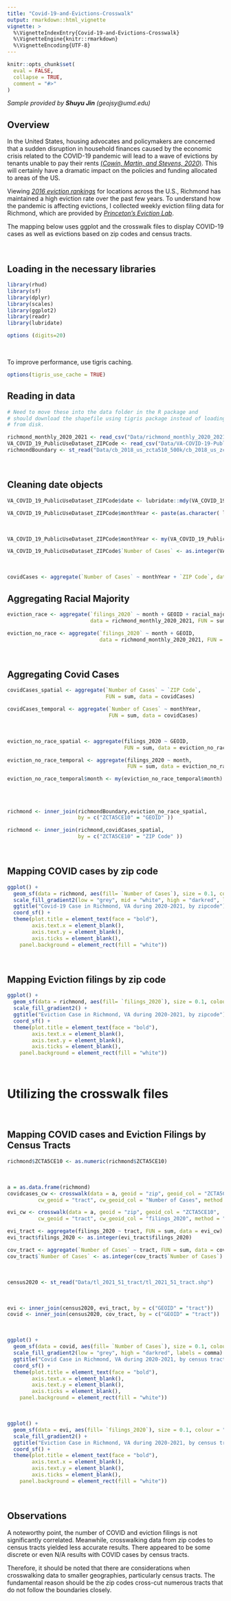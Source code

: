 ```yaml
---
title: "Covid-19-and-Evictions-Crosswalk"
output: rmarkdown::html_vignette
vignette: >
  %\VignetteIndexEntry{Covid-19-and-Evictions-Crosswalk}
  %\VignetteEngine{knitr::rmarkdown}
  %\VignetteEncoding{UTF-8}
---
```


```r
knitr::opts_chunk$set(
  eval = FALSE,
  collapse = TRUE,
  comment = "#>"
)
```

<i>Sample provided by <b>Shuyu Jin</b> (geojsy@umd.edu)</i>

## Overview

In the United States, housing advocates and policymakers are concerned that
a sudden disruption in household finances caused by the economic crisis related
to the COVID-19 pandemic will lead to a wave of evictions by tenants unable
to pay their rents [(*Cowin, Martin, and Stevens, 2020*)](https://www.clevelandfed.org/en/newsroom-and-events/publications/community-development-briefs/db-20200717-measuring-evictions-during-the-covid-19-crisis.aspx). This will
certainly have a dramatic impact on the policies and funding allocated to 
areas of the US.

Viewing [*2016 eviction rankings*](https://evictionlab.org/rankings/#/evictions?r=United%20States&a=0&d=evictionRate&lang=en) for locations across the U.S., Richmond has maintained a 
high eviction rate over the past few years. To understand how the pandemic is 
affecting evictions, I collected weekly eviction filing data for Richmond, which are
provided by [*Princeton’s Eviction Lab*](https://evictionlab.org/eviction-tracking/). 

The mapping below uses ggplot and the crosswalk files to 
display COVID-19 cases as well as evictions based on zip codes and
census tracts.

<br>

## Loading in the necessary libraries

```r
library(rhud)
library(sf)
library(dplyr)
library(scales)
library(ggplot2)
library(readr)
library(lubridate)

options (digits=20)
```

<br>

To improve performance, use tigris caching.

```r
options(tigris_use_cache = TRUE)
```

## Reading in data

```r

# Need to move these into the data folder in the R package and 
# should download the shapefile using tigris package instead of loading 
# from disk.

richmond_monthly_2020_2021 <- read_csv("Data/richmond_monthly_2020_2021.csv")
VA_COVID_19_PublicUseDataset_ZIPCode <- read_csv("Data/VA-COVID-19-PublicUseDataset-ZIPCode.csv")
richmondBoundary <- st_read("Data/cb_2018_us_zcta510_500k/cb_2018_us_zcta510_500k.shp")

```

<br>

## Cleaning date objects

```r

VA_COVID_19_PublicUseDataset_ZIPCode$date <- lubridate::mdy(VA_COVID_19_PublicUseDataset_ZIPCode$`Report Date`)

VA_COVID_19_PublicUseDataset_ZIPCode$monthYear <- paste(as.character( lubridate::month(VA_COVID_19_PublicUseDataset_ZIPCode$date)), "-", as.character( lubridate::year(VA_COVID_19_PublicUseDataset_ZIPCode$date)), sep="" )
```

<br> 
 
```r
VA_COVID_19_PublicUseDataset_ZIPCode$monthYear <- my(VA_COVID_19_PublicUseDataset_ZIPCode$monthYear)

VA_COVID_19_PublicUseDataset_ZIPCode$`Number of Cases` <- as.integer(VA_COVID_19_PublicUseDataset_ZIPCode$`Number of Cases`)
``` 

<br>
 
```r
covidCases <- aggregate(`Number of Cases` ~ monthYear + `ZIP Code`, data = VA_COVID_19_PublicUseDataset_ZIPCode, FUN = sum)
```
 
## Aggregating Racial Majority
 
```r
eviction_race <- aggregate(`filings_2020` ~ month + GEOID + racial_majority,
                           data = richmond_monthly_2020_2021, FUN = sum)

eviction_no_race <- aggregate(`filings_2020` ~ month + GEOID, 
                              data = richmond_monthly_2020_2021, FUN = sum)
```

<br>

## Aggregating Covid Cases

```r
covidCases_spatial <- aggregate(`Number of Cases` ~ `ZIP Code`,
                                FUN = sum, data = covidCases)

covidCases_temporal <- aggregate(`Number of Cases` ~ monthYear,
                                 FUN = sum, data = covidCases)
```

<br>

```r
eviction_no_race_spatial <- aggregate(filings_2020 ~ GEOID,
                                      FUN = sum, data = eviction_no_race)

eviction_no_race_temporal <- aggregate(filings_2020 ~ month,
                                       FUN = sum, data = eviction_no_race)

eviction_no_race_temporal$month <- my(eviction_no_race_temporal$month)

```

<br>

## 

```r
richmond <- inner_join(richmondBoundary,eviction_no_race_spatial, 
                       by = c("ZCTA5CE10" = "GEOID" ))

richmond <- inner_join(richmond,covidCases_spatial, 
                       by = c("ZCTA5CE10" = "ZIP Code" ))
```

<br>

## Mapping COVID cases by zip code

```r
ggplot() +
  geom_sf(data = richmond, aes(fill= `Number of Cases`), size = 0.1, colour = "grey") + 
  scale_fill_gradient2(low = "grey", mid = "white", high = "darkred", labels = comma) +
  ggtitle("Covid-19 Case in Richmond, VA during 2020-2021, by zipcode") +
  coord_sf() +
  theme(plot.title = element_text(face = "bold"),
        axis.text.x = element_blank(), 
        axis.text.y = element_blank(),
        axis.ticks = element_blank(),
    panel.background = element_rect(fill = "white"))
```

<br>

## Mapping Eviction filings by zip code

```r
ggplot() +
  geom_sf(data = richmond, aes(fill= `filings_2020`), size = 0.1, colour = "grey") + 
  scale_fill_gradient2() +
  ggtitle("Eviction Case in Richmond, VA during 2020-2021, by zipcode") +
  coord_sf() +
  theme(plot.title = element_text(face = "bold"),
        axis.text.x = element_blank(), 
        axis.text.y = element_blank(),
        axis.ticks = element_blank(),
    panel.background = element_rect(fill = "white"))
```

<br>

# Utilizing the crosswalk files

<br>

## Mapping COVID cases and Eviction Filings by Census Tracts

```r
richmond$ZCTA5CE10 <- as.numeric(richmond$ZCTA5CE10)
```

<br>

```r
a = as.data.frame(richmond)
covidcases_cw <- crosswalk(data = a, geoid = "zip", geoid_col = "ZCTA5CE10",
          cw_geoid = "tract", cw_geoid_col = "Number of Cases", method = "tot")

evi_cw <- crosswalk(data = a, geoid = "zip", geoid_col = "ZCTA5CE10",
          cw_geoid = "tract", cw_geoid_col = "filings_2020", method = "tot")
```
```r
evi_tract <- aggregate(filings_2020 ~ tract, FUN = sum, data = evi_cw)
evi_tract$filings_2020 <- as.integer(evi_tract$filings_2020)

cov_tract <- aggregate(`Number of Cases` ~ tract, FUN = sum, data = covidcases_cw)
cov_tract$`Number of Cases` <- as.integer(cov_tract$`Number of Cases`)
```

<br>

```r
census2020 <- st_read("Data/tl_2021_51_tract/tl_2021_51_tract.shp")
```

<br>

```r
evi <- inner_join(census2020, evi_tract, by = c("GEOID" = "tract"))
covid <- inner_join(census2020, cov_tract, by = c("GEOID" = "tract"))
```

<br>

```r
ggplot() +
  geom_sf(data = covid, aes(fill= `Number of Cases`), size = 0.1, colour = "grey") + 
  scale_fill_gradient2(low = "grey", high = "darkred", labels = comma) +
  ggtitle("Covid Case in Richmond, VA during 2020-2021, by census tract") +
  coord_sf() +
  theme(plot.title = element_text(face = "bold"),
        axis.text.x = element_blank(), 
        axis.text.y = element_blank(),
        axis.ticks = element_blank(),
    panel.background = element_rect(fill = "white"))
```

<br>

```r
ggplot() +
  geom_sf(data = evi, aes(fill= `filings_2020`), size = 0.1, colour = "grey") + 
  scale_fill_gradient2() +
  ggtitle("Eviction Case in Richmond, VA during 2020-2021, by census tract") +
  coord_sf() +
  theme(plot.title = element_text(face = "bold"),
        axis.text.x = element_blank(), 
        axis.text.y = element_blank(),
        axis.ticks = element_blank(),
    panel.background = element_rect(fill = "white"))
```

<br>

## Observations
A noteworthy point, the number of COVID and eviction filings is not 
significantly correlated. Meanwhile, crosswalking data from zip codes to census
tracts yielded less accurate results. There appeared to be some discrete or 
even N/A results with COVID cases by census tracts.  

Therefore, it should be noted that there are considerations when crosswalking
data to smaller geographies, particularly census tracts. The fundamental reason
should be the zip codes cross-cut numerous tracts that do not follow the 
boundaries closely. 
